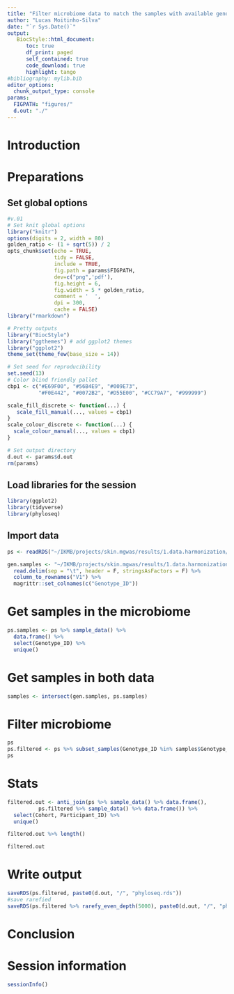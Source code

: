 ```yaml
---
title: "Filter microbiome data to match the samples with available genotype"
author: "Lucas Moitinho-Silva"
date: "`r Sys.Date()`"
output:
   BiocStyle::html_document:
      toc: true
      df_print: paged
      self_contained: true
      code_download: true
      highlight: tango
#bibliography: mylib.bib
editor_options:
  chunk_output_type: console
params:
  FIGPATH: "figures/"
  d.out: "./"
---
```



# Introduction


# Preparations

## Set global options

```r
#v.01
# Set knit global options
library("knitr")
options(digits = 2, width = 80)
golden_ratio <- (1 + sqrt(5)) / 2
opts_chunk$set(echo = TRUE,
               tidy = FALSE,
               include = TRUE,
               fig.path = params$FIGPATH,
               dev=c("png",'pdf'),
               fig.height = 6,
               fig.width = 5 * golden_ratio,
               comment = '  ',
               dpi = 300,
               cache = FALSE)
library("rmarkdown")

# Pretty outputs
library("BiocStyle")
library("ggthemes") # add ggplot2 themes
library("ggplot2")
theme_set(theme_few(base_size = 14))

# Set seed for reproducibility
set.seed(13)
# Color blind friendly pallet
cbp1 <- c("#E69F00", "#56B4E9", "#009E73",
          "#F0E442", "#0072B2", "#D55E00", "#CC79A7", "#999999")

scale_fill_discrete <- function(...) {
   scale_fill_manual(..., values = cbp1)
}
scale_colour_discrete <- function(...) {
  scale_colour_manual(..., values = cbp1)
}

# Set output directory
d.out <- params$d.out
rm(params)
```


## Load libraries for the session

```r
library(ggplot2)
library(tidyverse)
library(phyloseq)
```

## Import data
```r
ps <- readRDS("~/IKMB/projects/skin.mgwas/results/1.data.harmonization/1.microbiome/phyloseq.rds")

gen.samples <- "~/IKMB/projects/skin.mgwas/results/1.data.harmonization/2.genotype/PopGen_and_KORA.harmonized.chr1.nosex" %>% 
  read.delim(sep = "\t", header = F, stringsAsFactors = F) %>% 
  column_to_rownames("V1") %>% 
  magrittr::set_colnames(c("Genotype_ID"))
```

# Get samples in the microbiome

```r
ps.samples <- ps %>% sample_data() %>% 
  data.frame() %>% 
  select(Genotype_ID) %>% 
  unique()
```

# Get samples in both data
```r
samples <- intersect(gen.samples, ps.samples)
```

# Filter microbiome
```r
ps
ps.filtered <- ps %>% subset_samples(Genotype_ID %in% samples$Genotype_ID)
ps
```

# Stats

```r
filtered.out <- anti_join(ps %>% sample_data() %>% data.frame(),
          ps.filtered %>% sample_data() %>% data.frame()) %>% 
  select(Cohort, Participant_ID) %>% 
  unique()

filtered.out %>% length()

filtered.out
```

# Write output

```r
saveRDS(ps.filtered, paste0(d.out, "/", "phyloseq.rds"))
#save rarefied
saveRDS(ps.filtered %>% rarefy_even_depth(5000), paste0(d.out, "/", "phyloseq.rarefied.rds"))
```



# Conclusion

# Session information

```r
sessionInfo()
```
